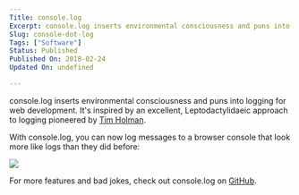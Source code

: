 ```yaml
---
Title: console.log
Excerpt: console.log inserts environmental consciousness and puns into logging for web development.
Slug: console-dot-log
Tags: ["Software"]
Status: Published
Published On: 2018-02-24
Updated On: undefined

---
```


console.log inserts environmental consciousness and puns into logging for web development. It's inspired by an excellent, Leptodactylidaeic approach to logging pioneered by [Tim Holman](http://tholman.com/console-dot-frog/).


With console.log, you can now log messages to a browser console that look more like logs than they did before:


![](https://s3.us-west-2.amazonaws.com/secure.notion-static.com/a9c4821b-2f65-46bc-9795-be90d365f2fc/single_log.png?X-Amz-Algorithm=AWS4-HMAC-SHA256&X-Amz-Content-Sha256=UNSIGNED-PAYLOAD&X-Amz-Credential=AKIAT73L2G45EIPT3X45%2F20230322%2Fus-west-2%2Fs3%2Faws4_request&X-Amz-Date=20230322T031623Z&X-Amz-Expires=3600&X-Amz-Signature=6c9030fed882e4097bb9dd521e0638d0495e9545479441376301b3fc1c0a260c&X-Amz-SignedHeaders=host&x-id=GetObject)


For more features and bad jokes, check out console.log on [GitHub](https://github.com/00f2ff/console.log).

